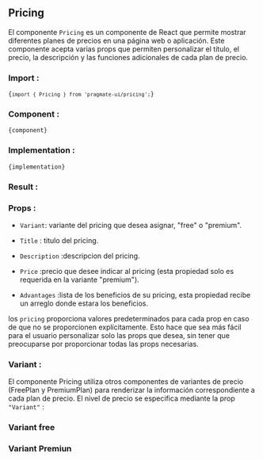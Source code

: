 
## Pricing

El componente `Pricing` es un
componente de React que permite mostrar diferentes planes de precios en
una página web o aplicación. Este componente acepta varias props que
permiten personalizar el título, el precio, la descripción y las
funciones adicionales de cada plan de precio.

### Import :

<Code>{`import { Pricing } from 'pragmate-ui/pricing';`}</Code>

### Component :

<Code>{component}</Code>

### Implementation :

<Code>{implementation}</Code>

### Result :

<Results />

### Props :

- `Variant`: variante del pricing que desea
  asignar, "free" o "premium".

- `Title` : titulo del pricing.

- `Description` :descripcion del pricing.

- `Price` :precio que desee indicar al pricing (esta propiedad solo es requerida en la variante "premium").

- `Advantages` :lista de los beneficios de su
  pricing, esta propiedad recibe un arreglo donde estara los
  beneficios.

los `pricing` proporciona valores predeterminados
para cada prop en caso de que no se proporcionen explícitamente.
Esto hace que sea más fácil para el usuario personalizar solo las
props que desea, sin tener que preocuparse por proporcionar todas
las props necesarias.

### Variant :

El componente Pricing utiliza otros componentes de
variantes de precio (FreePlan y PremiumPlan) para renderizar la
información correspondiente a cada plan de precio. El nivel de precio se
especifica mediante la prop `"Variant"` :

### Variant free

<ResultsFree />

### Variant Premiun

<ResultsPremium />
